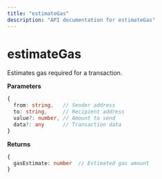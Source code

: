 ```yaml
---
title: "estimateGas"
description: "API documentation for estimateGas"
---
```


# estimateGas

Estimates gas required for a transaction.

**Parameters**
```typescript
{
  from: string,   // Sender address
  to: string,     // Recipient address
  value?: number, // Amount to send
  data?: any      // Transaction data
}
```

**Returns**
```typescript
{
  gasEstimate: number  // Estimated gas amount
}
```


